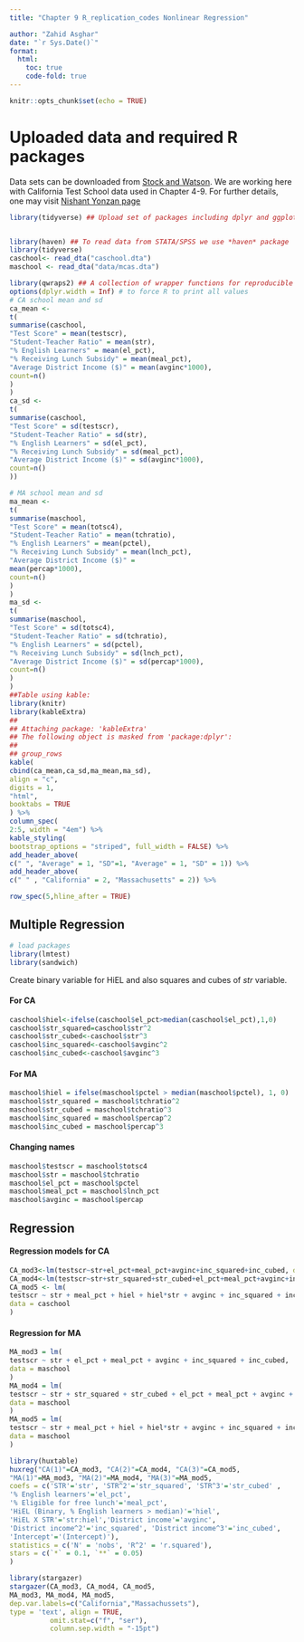 ```yaml
---
title: "Chapter 9 R_replication_codes Nonlinear Regression"

author: "Zahid Asghar"
date: "`r Sys.Date()`"
format:
  html:
    toc: true
    code-fold: true
---
```


```r
knitr::opts_chunk$set(echo = TRUE)
```

# Uploaded data and required R packages

Data sets can be downloaded from [Stock and Watson](https://wps.pearsoned.com/aw_stock_ie_3/178/45691/11696965.cw/index.html). We are working here with California Test School data used in Chapter 4-9.  For further details, one may visit [Nishant Yonzan page](https://sites.google.com/view/nishantyonzan/home?authuser=0)

```r
library(tidyverse) ## Upload set of packages including dplyr and ggplot2


library(haven) ## To read data from STATA/SPSS we use *haven* package
library(tidyverse)
caschool<- read_dta("caschool.dta")
maschool <- read_dta("data/mcas.dta")

```

```r
library(qwraps2) ## A collection of wrapper functions for reproducible reports
options(dplyr.width = Inf) # to force R to print all values
# CA school mean and sd
ca_mean <-
t(
summarise(caschool,
"Test Score" = mean(testscr),
"Student-Teacher Ratio" = mean(str),
"% English Learners" = mean(el_pct),
"% Receiving Lunch Subsidy" = mean(meal_pct),
"Average District Income ($)" = mean(avginc*1000),
count=n()
)
)
ca_sd <-
t(
summarise(caschool,
"Test Score" = sd(testscr),
"Student-Teacher Ratio" = sd(str),
"% English Learners" = sd(el_pct),
"% Receiving Lunch Subsidy" = sd(meal_pct),
"Average District Income ($)" = sd(avginc*1000),
count=n()
))
```


```r
# MA school mean and sd
ma_mean <-
t(
summarise(maschool,
"Test Score" = mean(totsc4),
"Student-Teacher Ratio" = mean(tchratio),
"% English Learners" = mean(pctel),
"% Receiving Lunch Subsidy" = mean(lnch_pct),
"Average District Income ($)" =
mean(percap*1000),
count=n()
)
)
ma_sd <-
t(
summarise(maschool,
"Test Score" = sd(totsc4),
"Student-Teacher Ratio" = sd(tchratio),
"% English Learners" = sd(pctel),
"% Receiving Lunch Subsidy" = sd(lnch_pct),
"Average District Income ($)" = sd(percap*1000),
count=n()
)
)
##Table using kable:
library(knitr)
library(kableExtra)
##
## Attaching package: 'kableExtra'
## The following object is masked from 'package:dplyr':
##
## group_rows
kable(
cbind(ca_mean,ca_sd,ma_mean,ma_sd),
align = "c",
digits = 1,
"html",
booktabs = TRUE
) %>%
column_spec(
2:5, width = "4em") %>%
kable_styling(
bootstrap_options = "striped", full_width = FALSE) %>%
add_header_above(
c(" ", "Average" = 1, "SD"=1, "Average" = 1, "SD" = 1)) %>%
add_header_above(
c(" " , "California" = 2, "Massachusetts" = 2)) %>%

row_spec(5,hline_after = TRUE)
```

## Multiple Regression

```r
# load packages
library(lmtest)
library(sandwich)
```

Create binary variable for HiEL and also squares and cubes of _str_ variable.

#### For CA
```r
caschool$hiel<-ifelse(caschool$el_pct>median(caschool$el_pct),1,0)
caschool$str_squared=caschool$str^2
caschool$str_cubed<-caschool$str^3
caschool$inc_squared<-caschool$avginc^2
caschool$inc_cubed<-caschool$avginc^3

```

#### For MA

```r
maschool$hiel = ifelse(maschool$pctel > median(maschool$pctel), 1, 0)
maschool$str_squared = maschool$tchratio^2
maschool$str_cubed = maschool$tchratio^3
maschool$inc_squared = maschool$percap^2
maschool$inc_cubed = maschool$percap^3
```

#### Changing names
```r
maschool$testscr = maschool$totsc4
maschool$str = maschool$tchratio
maschool$el_pct = maschool$pctel
maschool$meal_pct = maschool$lnch_pct
maschool$avginc = maschool$percap
```

## Regression

#### Regression models for CA

```r
CA_mod3<-lm(testscr~str+el_pct+meal_pct+avginc+inc_squared+inc_cubed, data=caschool)
CA_mod4<-lm(testscr~str+str_squared+str_cubed+el_pct+meal_pct+avginc+inc_squared+inc_cubed, data=caschool)
CA_mod5 <- lm(
testscr ~ str + meal_pct + hiel + hiel*str + avginc + inc_squared + inc_cubed,
data = caschool
)


```

#### Regression for MA

```r

MA_mod3 = lm(
testscr ~ str + el_pct + meal_pct + avginc + inc_squared + inc_cubed,
data = maschool
)
MA_mod4 = lm(
testscr ~ str + str_squared + str_cubed + el_pct + meal_pct + avginc + inc_squared + inc_cubed,
data = maschool
)
MA_mod5 = lm(
testscr ~ str + meal_pct + hiel + hiel*str + avginc + inc_squared + inc_cubed,
data = maschool
)
```

```r
library(huxtable)
huxreg("CA(1)"=CA_mod3, "CA(2)"=CA_mod4, "CA(3)"=CA_mod5,
"MA(1)"=MA_mod3, "MA(2)"=MA_mod4, "MA(3)"=MA_mod5,
coefs = c('STR'='str', 'STR^2'='str_squared', 'STR^3'='str_cubed' ,
'% English learners'='el_pct',
'% Eligible for free lunch'='meal_pct',
'HiEL (Binary, % English learners > median)'='hiel',
'HiEL X STR'='str:hiel','District income'='avginc',
'District income^2'='inc_squared', 'District income^3'='inc_cubed',
'Intercept'='(Intercept)'),
statistics = c('N' = 'nobs', 'R^2' = 'r.squared'),
stars = c(`*` = 0.1, `**` = 0.05)
)

```

```r
library(stargazer)
stargazer(CA_mod3, CA_mod4, CA_mod5,
MA_mod3, MA_mod4, MA_mod5,
dep.var.labels=c("California","Massachussets"),
type = 'text', align = TRUE,
          omit.stat=c("f", "ser"),
          column.sep.width = "-15pt")

```

